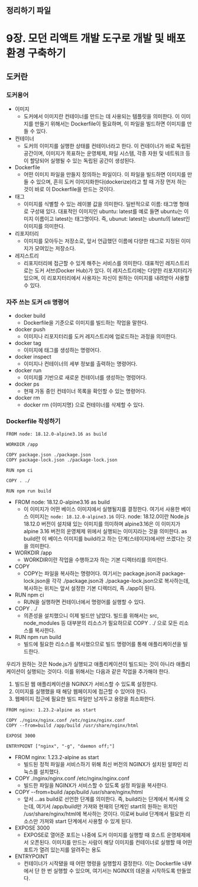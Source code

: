 ## 정리하기 파일

# 9장. 모던 리액트 개발 도구로 개발 및 배포 환경 구축하기

## 도커란

### 도커용어

- 이미지
  - 도커에서 이미지란 컨테이너를 만드는 데 사용되는 템플릿을 의미한다. 이 이미지를 만들기 위해서는 Dockerfile이 필요하며, 이 파일을 빌드하면 이미지를 만들 수 있다.
- 컨테이너
  - 도커의 이미지를 실행한 상태를 컨테이너라고 한다. 이 컨테이너가 바로 독립된 공간이며, 이미지가 목표하는 운영체제, 파일 시스템, 각종 자원 및 네트워크 등이 할당되어 실행될 수 있는 독립된 공간이 생성된다.
- Dockerfile
  - 어떤 이미지 파일을 만들지 정의하는 파일이다. 이 파일을 빌드하면 이미지를 만들 수 있으며, 흔히 도커 이미지화한다(dockerize)라고 할 때 가장 먼저 하는 것이 바로 이 Dockerfile을 만드는 것이다.
- 태그
  - 이미지를 식별할 수 있는 레이블 값을 의미한다. 일반적으로 이름: 태그명 형태로 구성돼 있다. 대표적인 이미지인 ubuntu: latest를 예로 들면 ubuntu는 이미지 이름이고 latest는 태그명이다. 즉, ubunut: latest는 ubuntu의 latest인 이미지를 의미한다.
- 리포지터리
  - 이미지를 모아두는 저장소로, 앞서 언급했던 이름에 다양한 태그로 지정된 이미지가 모여있는 저장소다.
- 레지스트리
  - 리포지터리에 접근할 수 있게 해주는 서비스를 의미한다. 대표적인 레지스트리로는 도커 서브(Docker Hub)가 있다. 이 레지스트리에는 다양한 리포지터리가 있으며, 이 리포지터리에서 사용자는 자신이 원하는 이미지를 내려받아 사용할 수 있다.

### 자주 쓰는 도커 cli 명령어

- docker build
  - Dockerfile을 기준으로 이미지를 빌드하는 작업을 말한다.
- docker push
  - 이미지나 리포지터리를 도커 레지스트리에 업로드하는 과정을 의미한다.
- docker tag
  - 이미지에 태그를 생성하는 명령어다.
- docker inspect
  - 이미지나 컨테이너의 세부 정보를 출력하는 명령어다.
- docker run
  - 이미지를 기반으로 새로운 컨테이너를 생성하는 명렁어다.
- docker ps
  - 현재 가동 중인 컨테이너 목록을 확인할 수 있는 명령어다.
- docker rm
  - docker rm {이미지명} 으로 컨테이너를 삭제할 수 있다.

### Dockerfile 작성하기

```tsx
FROM node: 18.12.0-alpine3.16 as build

WORKDIR /app

COPY package.json ./package.json
COPY package-lock.json ./package-lock.json

RUN npm ci

COPY . ./

RUN npm run build
```

- FROM node: 18.12.0-alpine3.16 as build
  - 이 이미지가 어떤 베이스 이미지에서 실행될지를 결정한다. 여기서 사용한 베이스 이미지는 `node: 18.12.0-alpine3.16` 이다. node: 18.12.0이란 Node.js 18.12.0 버전이 설치돼 있는 이미지를 의미하며 alpine3.16은 이 이미지가 alpine 3.16 버전의 운영체제 위에서 실행되는 이미지라는 것을 의미한다. as build란 이 베이스 이미지를 build라고 하는 단계(스테이지)에서만 쓰겠다는 것을 의미한다.
- WORKDIR /app
  - WORKDIR이란 작업을 수행하고자 하는 기본 디렉터리를 의미한다.
- COPY
  - COPY는 파일을 복사하는 명령어다. 여기서는 package.json과 package-lock.json을 각각 ./package.json과 ./package-lock.json으로 복사하는데, 복사하는 위치는 앞서 설정한 기본 디렉터리, 즉 ./app이 된다.
- RUN npm ci
  - RUN을 실행하면 컨테이너에서 명령어를 실행할 수 있다.
- COPY . ./
  - 의존성을 설치했으니 이제 빌드만 남았다. 빌드를 위해서는 src, node_modules 등 대부분의 리소스가 필요하므로 COPY . ./ 으로 모든 리소스를 복사한다.
- RUN npm run build
  - 빌드에 필요한 리소스를 복사했으므로 빌드 명령어를 통해 애플리케이션을 빌드한다.

우리가 원하는 것은 Node.js가 실행되고 애플리케이션이 빌드되는 것이 아니라 애플리케이션이 실행되는 것이다. 이를 위해서는 다음과 같은 작업을 추가해야 한다.

1. 빌드된 웹 애플리케이션을 NGINX가 서비스할 수 있도록 설정한다.
2. 이미지를 실행했을 때 해당 웹페이지에 접근할 수 있어야 한다.
3. 웹페이지 접근에 필요한 빌드 파일만 남겨두고 용량을 최소화한다.

```tsx
FROM nginx: 1.23.2-alpine as start

COPY ./nginx/nginx.conf /etc/nginx/nginx.conf
COPY --from=build /app/build /usr/share/nginx/html

EXPOSE 3000

ENTRYPOINT ["nginx", "-g", "daemon off;"]
```

- FROM nginx: 1.23.2-alpine as start
  - 빌드된 정적 파일을 서비스하기 위해 최신 버전의 NGINX가 설치된 알파인 리눅스를 설치했다.
- COPY ./nginx/nginx.conf /etc/nginx/nginx.conf
  - 빌드한 파일을 NGINX가 서비스할 수 있도록 설정 파일을 복사한다.
- COPY --from=build /app/build /usr/share/nginx/html
  - 앞서 …as build로 선언한 단계를 의미한다. 즉, build라는 단계에서 복사해 오는데, 여기서 /app/build만 가져와 현재의 단계인 start의 원하는 위치인 /usr/share/nginx/html에 복사하는 것이다. 이로써 build 단계에서 필요한 리소스만 가져와 start 단계에서 사용할 수 있게 된다.
- EXPOSE 3000
  - EXPOSE로 열어준 포트는 나중에 도커 이미지를 실행할 때 호스트 운영체제에서 오픈된다. 이미지를 만드는 사람이 해당 이미지를 컨테이너로 실행할 때 어떤 포트가 열려 있는지를 알려주는 용도
- ENTRYPOINT
  - 컨테이너가 시작됐을 때 어떤 명령을 실행할지 결정한다. 이는 Dockerfile 내부에서 단 한 번 실행할 수 있으며, 여기서는 NGINX의 데몬을 시작하도록 만들었다.
